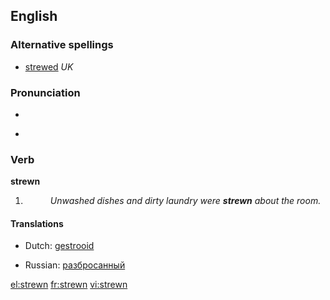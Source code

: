 ==English==

===Alternative spellings===
* [[strewed]] ''UK''

===Pronunciation===
* {{IPA|/'strʊən/}}
* {{audio|en-us-strewn.ogg|Audio (US)}}
*: {{rhymes|uːn}}

===Verb===
'''strewn'''

# {{past participle of| to [[strew]]}}
#: ''Unwashed dishes and dirty laundry were '''strewn''' about the room.''

====Translations====
{{trans-top|Past participle of to strew}}
* Dutch: [[gestrooid]]
{{trans-mid}}
* Russian: [[разбросанный]]
{{trans-bottom}}

[[el:strewn]]
[[fr:strewn]]
[[vi:strewn]]